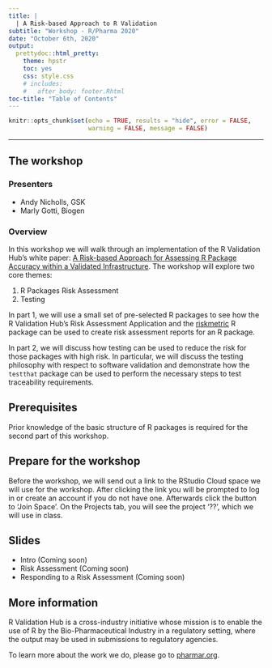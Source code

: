 ```yaml
---
title: |
  | A Risk-based Approach to R Validation
subtitle: "Workshop - R/Pharma 2020"
date: "October 6th, 2020"
output:
  prettydoc::html_pretty:
    theme: hpstr
    toc: yes
    css: style.css
    # includes:
    #   after_body: footer.Rhtml
toc-title: "Table of Contents"
---
```



```r

knitr::opts_chunk$set(echo = TRUE, results = "hide", error = FALSE,
                      warning = FALSE, message = FALSE)

```

<hr>

<!---------------------------------------------------------------------------->

## The workshop

### Presenters

- Andy Nicholls, GSK
- Marly Gotti, Biogen

### Overview

In this workshop we will walk through an implementation of the R Validation Hub's white paper: [A Risk-based Approach for Assessing R Package Accuracy within a Validated Infrastructure](https://www.pharmar.org/white-paper/). The workshop will explore two core themes:

1. R Packages Risk Assessment
2. Testing 

In part 1, we will use a small set of pre-selected R packages to see how the R Validation Hub's Risk Assessment Application and the [riskmetric](https://pharmar.github.io/riskmetric/articles/riskmetric.html) R package can be used to create risk assessment reports for an R package.

In part 2, we will discuss how testing can be used to reduce the risk for those packages with high risk. In particular, we will discuss the testing philosophy with respect to software validation and demonstrate how the `testthat` package can be used to perform the necessary steps to test traceability requirements.

<!---------------------------------------------------------------------------->

## Prerequisites

Prior knowledge of the basic structure of R packages is required for the second part of this workshop.

<!---------------------------------------------------------------------------->

## Prepare for the workshop

Before the workshop, we will send out a link to the RStudio Cloud space we will use for the workshop. After clicking the link you will be prompted to log in or create an account if you do not have one. Afterwards click the button to 'Join Space'. On the Projects tab, you will see the project '??', which we will use in class.

<!---------------------------------------------------------------------------->

## Slides

- Intro (Coming soon)
- Risk Assessment (Coming soon)
- Responding to a Risk Assessment (Coming soon)


<!---------------------------------------------------------------------------->

## More information

R Validation Hub is a cross-industry initiative whose mission
is to enable the use of R by the Bio-Pharmaceutical Industry in a regulatory setting, where the output may be used in submissions to regulatory agencies.

To learn more about the work we do, please go to [pharmar.org](https://www.pharmar.org).


